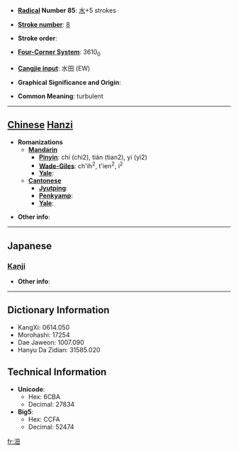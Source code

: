 * '''[[Wiktionary:Chinese radical index| Radical]] Number 85''': [[Wiktionary:Chinese radical index 水|水]]+5 strokes

* '''[[Wiktionary:Chinese total strokes index|Stroke number]]''': [[Wiktionary:Chinese total strokes index 8|8]]

* '''Stroke order''': 

* '''[[Wiktionary:Chinese four corner index|Four-Corner System]]''': 3610<sub>0</sub>

* '''[[Wiktionary:Chinese Cangjie index|Cangjie input]]''': 水田 (EW)

* '''Graphical Significance and Origin''': 

* '''Common Meaning''': turbulent

----

== [[Chinese]] [[Hanzi]] ==

* '''Romanizations'''
** '''[[Mandarin]]'''
*** '''[[Pinyin]]''': chí (chi2), tián (tian2), yí (yi2)
*** '''[[Wade-Giles]]''': ch'ih<sup>2</sup>, t'ien<sup>2</sup>, i<sup>2</sup>
*** '''[[Yale]]''': 
** '''[[Cantonese]]'''
*** '''[[Jyutping]]''':
*** '''[[Penkyamp]]''': 
*** '''[[Yale]]''': 

* '''Other info''': 

----

==Japanese==
===[[Kanji]]===
{{kanji|on readings=[[てん]] (ten), [[でん]] (den)
|kun readings=
}}

* '''Other info''':  

----

== Dictionary Information ==

* KangXi: 0614.050
* Morohashi: 17254
* Dae Jaweon: 1007.090
* Hanyu Da Zidian: 31585.020

== Technical Information ==

* '''Unicode''':
** Hex: 6CBA
** Decimal: 27834
* '''Big5''':
** Hex: CCFA
** Decimal: 52474

[[fr:沺]]